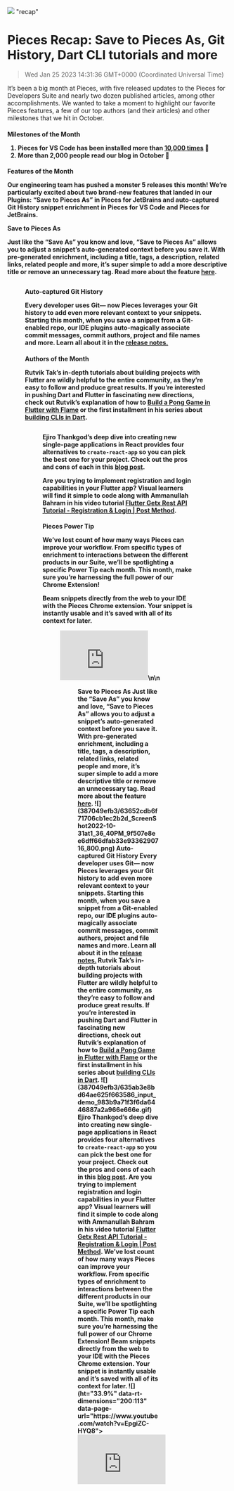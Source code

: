 ![](https://uploads-ssl.webflow.com/6143afec68f555387049efb3/63d13d471ceac057b6627cfa_ContentRecap_52dbc7a4a977049e43962d708bd6bb6a_2000.jpeg)
"recap"
# Pieces Recap: Save to Pieces As, Git History, Dart CLI tutorials and more
> Wed Jan 25 2023 14:31:36 GMT+0000 (Coordinated Universal Time)
<p>It’s been a big month at Pieces, with five released updates to the Pieces for Developers Suite and nearly two dozen published articles, among other accomplishments. We wanted to take a moment to highlight our favorite Pieces features, a few of our top authors (and their articles) and other milestones that we hit in October. <p.new.line><h4 id="36flv">Milestones of the Month<h4.new.line><ol type="1"><li>Pieces for VS Code has been installed more than <a href="https://twitter.com/getpieces/status/1586077973110669312" target="_blank" rel="noopener noreferrer">10,000 times</a> 🎉<li.new.line><li>More than 2,000 people read our blog in October 📖<li.new.line></ol><h4 id="di26p">Features of the Month<h4.new.line><p>Our engineering team has pushed a monster 5 releases this month! We’re particularly excited about two brand-new features that landed in our Plugins: “Save to Pieces As” in Pieces for JetBrains and auto-captured Git History snippet enrichment in Pieces for VS Code and Pieces for JetBrains.<p.new.line><p><strong>Save to Pieces As</strong><p.new.line><p>Just like the “Save As” you know and love, “Save to Pieces As” allows you to adjust a snippet’s auto-generated context before you save it. With pre-generated enrichment, including a title, tags, a description, related links, related people and more, it’s super simple to add a more descriptive title or remove an unnecessary tag. Read more about the feature <a href="https://code.pieces.app/updates/pieces-for-jetbrains-4-5-0-more-context-you-got-it-now-you-can-save-to-pieces-as-with-smart-pre-fill" target="_blank" rel="noopener noreferrer">here</a>.<p.new.line><figure class="w-richtext-figure-type-image w-richtext-align-center" data-rt-type="image" data-rt-align="center"><div><img alt="" src="https://uploads-ssl.webflow.com/6143afec68f555387049efb3/63652cdb6f71706cb1ec2b2d_ScreenShot2022-10-31at1_36_40PM_9f507e8ee6dff66dfab33e9336290716_800.png" /><div.new.line><figure.new.line><p><strong>Auto-captured Git History</strong><p.new.line><p>Every developer uses Git— now Pieces leverages your Git history to add even more relevant context to your snippets. Starting this month, when you save a snippet from a Git-enabled repo, our IDE plugins auto-magically associate commit messages, commit authors, project and file names and more. Learn all about it in the <a href="https://code.pieces.app/updates/pieces-for-vs-code-0117-gitmore-context" target="_blank" rel="noopener noreferrer">release notes.</a><p.new.line><h4 id="285gs">Authors of the Month<h4.new.line><p>Rutvik Tak’s in-depth tutorials about building projects with Flutter are wildly helpful to the entire community, as they’re easy to follow and produce great results. If you’re interested in pushing Dart and Flutter in fascinating new directions, check out Rutvik’s explanation of how to <a href="https://code.pieces.app/blog/build-a-pong-game-in-flutter-with-flame" target="_blank" rel="noopener noreferrer">Build a Pong Game in Flutter with Flame</a> or the first installment in his series about <a href="https://code.pieces.app/blog/dart-on-cli-foundations" target="_blank" rel="noopener noreferrer">building CLIs in Dart</a>.<p.new.line><figure class="w-richtext-figure-type-image w-richtext-align-center" data-rt-type="image" data-rt-align="center"><div><img alt="" src="https://uploads-ssl.webflow.com/6143afec68f555387049efb3/635ab3e8bd64ae625f663586_input_demo_983b9a71f3f6da6446887a2a966e666e.gif" /><div.new.line><figure.new.line><p>Ejiro Thankgod’s deep dive into creating new single-page applications in React provides four alternatives to <code>create-react-app</code> so you can pick the best one for your project. Check out the pros and cons of each in this <a href="https://code.pieces.app/blog/alternatives-to-create-react-app" target="_blank" rel="noopener noreferrer">blog post</a>.<p.new.line><p>Are you trying to implement registration and login capabilities in your Flutter app? Visual learners will find it simple to code along with Ammanullah Bahram in his video tutorial <a href="https://www.youtube.com/watch?v=h-D_kvXYmDo" target="_blank" rel="noopener noreferrer">Flutter Getx Rest API Tutorial - Registration &amp; Login | Post Method</a>.<p.new.line><h4 id="c3rgl">Pieces Power Tip<h4.new.line><p>We’ve lost count of how many ways Pieces can improve your workflow. From specific types of enrichment to interactions between the different products in our Suite, we’ll be spotlighting a specific Power Tip each month. This month, make sure you’re harnessing the full power of our Chrome Extension!<p.new.line><p>Beam snippets directly from the web to your IDE with the Pieces Chrome extension. Your snippet is instantly usable and it’s saved with all of its context for later.<p.new.line><figure class="w-richtext-figure-type-video w-richtext-align-center" style="padding-bottom: 33.9%;" data-rt-type="video" data-rt-align="center" data-rt-max-width="" data-rt-max-height="33.9%" data-rt-dimensions="200:113" data-page-url="https://www.youtube.com/watch?v=EpgiZC-HYQ8"><div><iframe width="200" height="113" src="https://www.youtube.com/embed/EpgiZC-HYQ8?feature=oembed" frameborder="0" allow="accelerometer; autoplay; clipboard-write; encrypted-media; gyroscope; picture-in-picture" allowfullscreen title="Pieces for Chrome | Save &amp; Share Code Snippets from the sites you love"></iframe><div.new.line><figure.new.line>\n\n    <figure data-rt-type="video"
It’s been a big month at Pieces, with five released updates to the Pieces for Developers Suite and nearly two dozen published articles, among other accomplishments. We wanted to take a moment to highlight our favorite Pieces features, a few of our top authors (and their articles) and other milestones that we hit in October. 
- More than 2,000 people read our blog in October 📖
Our engineering team has pushed a monster 5 releases this month! We’re particularly excited about two brand-new features that landed in our Plugins: “Save to Pieces As” in Pieces for JetBrains and auto-captured Git History snippet enrichment in Pieces for VS Code and Pieces for JetBrains.
<strong>Save to Pieces As</strong>
Just like the “Save As” you know and love, “Save to Pieces As” allows you to adjust a snippet’s auto-generated context before you save it. With pre-generated enrichment, including a title, tags, a description, related links, related people and more, it’s super simple to add a more descriptive title or remove an unnecessary tag. Read more about the feature <a href="https://code.pieces.app/updates/pieces-for-jetbrains-4-5-0-more-context-you-got-it-now-you-can-save-to-pieces-as-with-smart-pre-fill" target="_blank" rel="noopener noreferrer">here</a>.
![](387049efb3/63652cdb6f71706cb1ec2b2d_ScreenShot2022-10-31at1_36_40PM_9f507e8ee6dff66dfab33e9336290716_800.png)
<strong>Auto-captured Git History</strong>
Every developer uses Git— now Pieces leverages your Git history to add even more relevant context to your snippets. Starting this month, when you save a snippet from a Git-enabled repo, our IDE plugins auto-magically associate commit messages, commit authors, project and file names and more. Learn all about it in the <a href="https://code.pieces.app/updates/pieces-for-vs-code-0117-gitmore-context" target="_blank" rel="noopener noreferrer">release notes.</a>
Rutvik Tak’s in-depth tutorials about building projects with Flutter are wildly helpful to the entire community, as they’re easy to follow and produce great results. If you’re interested in pushing Dart and Flutter in fascinating new directions, check out Rutvik’s explanation of how to <a href="https://code.pieces.app/blog/build-a-pong-game-in-flutter-with-flame" target="_blank" rel="noopener noreferrer">Build a Pong Game in Flutter with Flame</a> or the first installment in his series about <a href="https://code.pieces.app/blog/dart-on-cli-foundations" target="_blank" rel="noopener noreferrer">building CLIs in Dart</a>.
![](387049efb3/635ab3e8bd64ae625f663586_input_demo_983b9a71f3f6da6446887a2a966e666e.gif)
Ejiro Thankgod’s deep dive into creating new single-page applications in React provides four alternatives to <code>create-react-app</code> so you can pick the best one for your project. Check out the pros and cons of each in this <a href="https://code.pieces.app/blog/alternatives-to-create-react-app" target="_blank" rel="noopener noreferrer">blog post</a>.
Are you trying to implement registration and login capabilities in your Flutter app? Visual learners will find it simple to code along with Ammanullah Bahram in his video tutorial <a href="https://www.youtube.com/watch?v=h-D_kvXYmDo" target="_blank" rel="noopener noreferrer">Flutter Getx Rest API Tutorial - Registration &amp; Login | Post Method</a>.
We’ve lost count of how many ways Pieces can improve your workflow. From specific types of enrichment to interactions between the different products in our Suite, we’ll be spotlighting a specific Power Tip each month. This month, make sure you’re harnessing the full power of our Chrome Extension!
Beam snippets directly from the web to your IDE with the Pieces Chrome extension. Your snippet is instantly usable and it’s saved with all of its context for later.
![](ht="33.9%" data-rt-dimensions="200:113" data-page-url="https://www.youtube.com/watch?v=EpgiZC-HYQ8"><div><iframe width="200" height="113" src="https://www.youtube.com/embed/EpgiZC-HYQ8?feature=oembed" frameborder="0" allow="accelerometer; autoplay; clipboard-write; encrypted-media; gyroscope; picture-in-picture" allowfullscreen title="Pieces for Chrome | Save &amp; Share Code Snippets from the sites you love"></ifr)
